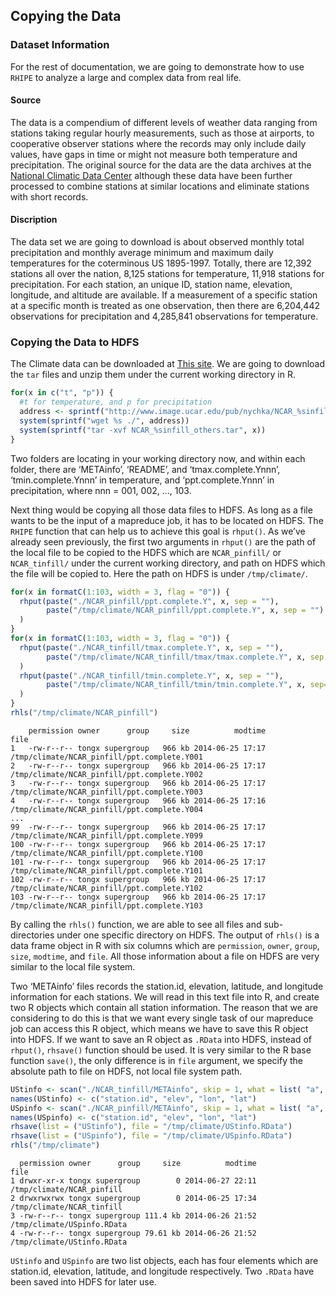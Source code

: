 ## Copying the Data ##

### Dataset Information ###

For the rest of documentation, we are going to demonstrate how to use `RHIPE` to analyze a large and
complex data from real life. 

#### Source ####

The data is a compendium of different levels of weather data ranging from stations taking regular 
hourly measurements, such as those at airports, to cooperative observer stations where the records 
may only include daily values, have gaps in time or might not measure both temperature and precipitation. 
The original source for the data are the data archives at the 
[National Climatic Data Center](http://www.ncdc.noaa.gov) although these data have been further 
processed to combine stations at similar locations and eliminate stations with short records. 

#### Discription ####

The data set we are going to download is about observed monthly total precipitation and monthly 
average minimum and maximum daily temperatures for the coterminous US 1895-1997. Totally, there are 
12,392 stations all over the nation, 8,125 stations for temperature, 11,918 stations for precipitation.
For each station, an unique ID, station name, elevation, longitude, and altitude are available. If a 
measurement of a specific station at a specific month is treated as one observation, then there are 
6,204,442 observations for precipitation and 4,285,841 observations for temperature. 

### Copying the Data to HDFS ###

The Climate data can be downloaded at [This site](http://www.image.ucar.edu/GSP/Data/US.monthly.met/).
We are going to download the `tar` files and unzip them under the current working directory in R.
```r
for(x in c("t", "p")) {
  #t for temperature, and p for precipitation
  address <- sprintf("http://www.image.ucar.edu/pub/nychka/NCAR_%sinfill_others.tar", x)
  system(sprintf("wget %s ./", address))
  system(sprintf("tar -xvf NCAR_%sinfill_others.tar", x))
}
```
Two folders are locating in your working directory now, and within each folder, there are 'METAinfo',
'README', and 'tmax.complete.Ynnn', 'tmin.complete.Ynnn' in temperature, and 'ppt.complete.Ynnn' 
in precipitation, where nnn = 001, 002, ..., 103.

Next thing would be copying all those data files to HDFS. As long as a file wants to be the input 
of a mapreduce job, it has to be located on HDFS. The `RHIPE` function that can help us to achieve
this goal is `rhput()`. As we've already seen previously, the first two arguments in `rhput()` are
the path of the local file to be copied to the HDFS which are `NCAR_pinfill/` or `NCAR_tinfill/`
under the current working directory, and path on HDFS which the file will be copied to. Here the 
path on HDFS is under `/tmp/climate/`. 

```r
for(x in formatC(1:103, width = 3, flag = "0")) {
  rhput(paste("./NCAR_pinfill/ppt.complete.Y", x, sep = ""), 
        paste("/tmp/climate/NCAR_pinfill/ppt.complete.Y", x, sep = "")
  )
}
for(x in formatC(1:103, width = 3, flag = "0")) {
  rhput(paste("./NCAR_tinfill/tmax.complete.Y", x, sep = ""), 
        paste("/tmp/climate/NCAR_tinfill/tmax/tmax.complete.Y", x, sep = "")
  )
  rhput(paste("./NCAR_tinfill/tmin.complete.Y", x, sep = ""), 
        paste("/tmp/climate/NCAR_tinfill/tmin/tmin.complete.Y", x, sep="")
  )
}
rhls("/tmp/climate/NCAR_pinfill")
```
```
    permission owner      group     size          modtime                                        file
1   -rw-r--r-- tongx supergroup   966 kb 2014-06-25 17:17 /tmp/climate/NCAR_pinfill/ppt.complete.Y001
2   -rw-r--r-- tongx supergroup   966 kb 2014-06-25 17:17 /tmp/climate/NCAR_pinfill/ppt.complete.Y002
3   -rw-r--r-- tongx supergroup   966 kb 2014-06-25 17:17 /tmp/climate/NCAR_pinfill/ppt.complete.Y003
4   -rw-r--r-- tongx supergroup   966 kb 2014-06-25 17:16 /tmp/climate/NCAR_pinfill/ppt.complete.Y004
...
99  -rw-r--r-- tongx supergroup   966 kb 2014-06-25 17:17 /tmp/climate/NCAR_pinfill/ppt.complete.Y099
100 -rw-r--r-- tongx supergroup   966 kb 2014-06-25 17:17 /tmp/climate/NCAR_pinfill/ppt.complete.Y100
101 -rw-r--r-- tongx supergroup   966 kb 2014-06-25 17:17 /tmp/climate/NCAR_pinfill/ppt.complete.Y101
102 -rw-r--r-- tongx supergroup   966 kb 2014-06-25 17:17 /tmp/climate/NCAR_pinfill/ppt.complete.Y102
103 -rw-r--r-- tongx supergroup   966 kb 2014-06-25 17:17 /tmp/climate/NCAR_pinfill/ppt.complete.Y103
```

By calling the `rhls()` function, we are able to see all files and sub-directories under one 
specific directory on HDFS. The output of `rhls()` is a data frame object in R with six columns
which are `permission`, `owner`, `group`, `size`, `modtime`, and `file`. All those information
about a file on HDFS are very similar to the local file system.

Two 'METAinfo' files records the station.id, elevation, latitude, and longitude information for each
stations. We will read in this text file into R, and create two R objects which contain all station
information. The reason that we are considering to do this is that we want every single task of our
mapreduce job can access this R object, which means we have to save this R object into HDFS. If we 
want to save an R object as `.RData` into HDFS, instead of `rhput()`, `rhsave()` function should be 
used. It is very similar to the R base function `save()`, the only difference is in `file` argument, 
we specify the absolute path to file on HDFS, not local file system path.

```r
UStinfo <- scan("./NCAR_tinfill/METAinfo", skip = 1, what = list( "a", 1, 1, 1))
names(UStinfo) <- c("station.id", "elev", "lon", "lat")
USpinfo <- scan("./NCAR_pinfill/METAinfo", skip = 1, what = list( "a", 1, 1, 1))
names(USpinfo) <- c("station.id", "elev", "lon", "lat")
rhsave(list = ("UStinfo"), file = "/tmp/climate/UStinfo.RData")
rhsave(list = ("USpinfo"), file = "/tmp/climate/USpinfo.RData")
rhls("/tmp/climate")
```
```
  permission owner      group     size          modtime                       file
1 drwxr-xr-x tongx supergroup        0 2014-06-27 22:11  /tmp/climate/NCAR_pinfill
2 drwxrwxrwx tongx supergroup        0 2014-06-25 17:34  /tmp/climate/NCAR_tinfill
3 -rw-r--r-- tongx supergroup 111.4 kb 2014-06-26 21:52 /tmp/climate/USpinfo.RData
4 -rw-r--r-- tongx supergroup 79.61 kb 2014-06-26 21:52 /tmp/climate/UStinfo.RData
```

`UStinfo` and `USpinfo` are two list objects, each has four elements which are station.id, elevation,
latitude, and longitude respectively. Two `.RData` have been saved into HDFS for later use.
